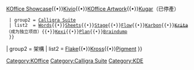 {{Navbox
| name     = KOffice to Calligra Suite
| title    = [[KOffice]]→[[Calligra Suite]]
| image    = [[File:Koffice_Logo.svg|60px]]→[[File:Calligra-logo.svg|60px]]

| group1   = 應用程式
| list1    =
  {{Navbox subgroup
  | group1 = [[KOffice]]
  | list1  = [[KWord]]{{•}}[[KCells]]{{•}}[[KOffice Showcase]]{{•}}[[Kivio]]{{•}}[[KOffice Artwork]]{{•}}[[Kugar]]（已停產）
  | group2 = [[Calligra Suite]]
  | list2  = [[Calligra Words|Words]]{{•}}[[Calligra Sheets|Sheets]]{{•}}[[Calligra Stage|Stage]]{{•}}[[Calligra Flow|Flow]]{{•}}[[Karbon]]{{•}}<del>[[Krita]]</del>（成为独立项目）{{•}}[[Kexi]]{{•}}[[Calligra Plan|Plan]]{{•}}[[Calligra Braindump|Braindump]]
  }}
| group2   = 架構
| list2    = [[Flake]]{{•}}[[Kross]]{{•}}[[Pigment]]
}}
<noinclude>
[[Category:KOffice]]
[[Category:Calligra Suite]]
[[Category:KDE]]
</noinclude>